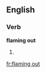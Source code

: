 ==English==

===Verb===
'''flaming out'''

# {{present participle of|[[flame out]]}}

[[fr:flaming out]]